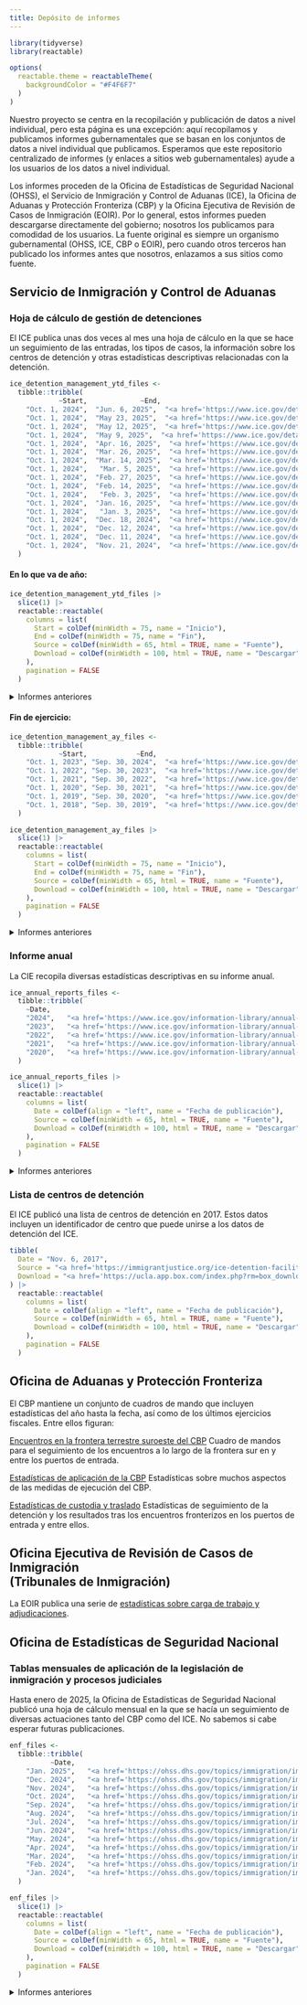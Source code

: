 ```yaml
---
title: Depósito de informes
---
```


```r
library(tidyverse)
library(reactable)

options(
  reactable.theme = reactableTheme(
    backgroundColor = "#F4F6F7"
  )
)
```

Nuestro proyecto se centra en la recopilación y publicación de datos a nivel individual, pero esta página es una excepción: aquí recopilamos y publicamos informes gubernamentales que se basan en los conjuntos de datos a nivel individual que publicamos. Esperamos que este repositorio centralizado de informes (y enlaces a sitios web gubernamentales) ayude a los usuarios de los datos a nivel individual.

Los informes proceden de la Oficina de Estadísticas de Seguridad Nacional (OHSS), el Servicio de Inmigración y Control de Aduanas (ICE), la Oficina de Aduanas y Protección Fronteriza (CBP) y la Oficina Ejecutiva de Revisión de Casos de Inmigración (EOIR). Por lo general, estos informes pueden descargarse directamente del gobierno; nosotros los publicamos para comodidad de los usuarios. La fuente original es siempre un organismo gubernamental (OHSS, ICE, CBP o EOIR), pero cuando otros terceros han publicado los informes antes que nosotros, enlazamos a sus sitios como fuente.


## Servicio de Inmigración y Control de Aduanas


### Hoja de cálculo de gestión de detenciones

El ICE publica unas dos veces al mes una hoja de cálculo en la que se hace un seguimiento de las entradas, los tipos de casos, la información sobre los centros de detención y otras estadísticas descriptivas relacionadas con la detención.

```r
ice_detention_management_ytd_files <-
  tibble::tribble(
            ~Start,             ~End,                                                              ~Source,                                                                                                                                                           ~Download,
    "Oct. 1, 2024",  "Jun. 6, 2025",  "<a href='https://www.ice.gov/detain/detention-management'>ICE</a>",   "<a href='https://ucla.box.com/shared/static/hvkcf6dg6o33ndywk2e769kdkzdc6cao.xlsx'>xlsx</a> (1.5 MB)",
    "Oct. 1, 2024",  "May 23, 2025",  "<a href='https://www.ice.gov/detain/detention-management'>ICE</a>",   "<a href='https://ucla.box.com/shared/static/5l1cjsg7m5z1jymfuuvl7r9khoc9klnj.xlsx'>xlsx</a> (237 kB)",
    "Oct. 1, 2024",  "May 12, 2025",  "<a href='https://www.ice.gov/detain/detention-management'>ICE</a>",   "<a href='https://ucla.box.com/shared/static/0qda0lokm4pkdmpapdt0z7196ocn5nd5.xlsx'>xlsx</a> (235 kB)",
    "Oct. 1, 2024",  "May 9, 2025",  "<a href='https://www.ice.gov/detain/detention-management'>ICE</a>",   "<a href='https://ucla.box.com/shared/static/ao6qved0fhe9l4a1dw17m6z2txluuu2s.xlsx'>xlsx</a> (229 kB)",
    "Oct. 1, 2024",  "Apr. 16, 2025",  "<a href='https://www.ice.gov/detain/detention-management'>ICE</a>",   "<a href='https://ucla.app.box.com/index.php?rm=box_download_shared_file&shared_name=9d8qnnduhus4bd5mwqt7l95kz34fic2v&file_id=f_1836552829382'>xlsx</a> (232 kB)",
    "Oct. 1, 2024",  "Mar. 26, 2025",  "<a href='https://www.ice.gov/detain/detention-management'>ICE</a>",   "<a href='https://ucla.app.box.com/index.php?rm=box_download_shared_file&shared_name=9d8qnnduhus4bd5mwqt7l95kz34fic2v&file_id=f_1836554085594'>xlsx</a> (227 kB)",
    "Oct. 1, 2024",  "Mar. 14, 2025",  "<a href='https://www.ice.gov/detain/detention-management'>ICE</a>",   "<a href='https://ucla.app.box.com/index.php?rm=box_download_shared_file&shared_name=9d8qnnduhus4bd5mwqt7l95kz34fic2v&file_id=f_1836541591004'>xlsx</a> (223 kB)",
    "Oct. 1, 2024",   "Mar. 5, 2025",  "<a href='https://www.ice.gov/detain/detention-management'>ICE</a>",   "<a href='https://ucla.app.box.com/index.php?rm=box_download_shared_file&shared_name=9d8qnnduhus4bd5mwqt7l95kz34fic2v&file_id=f_1836550259001'>xlsx</a> (217 kB)",
    "Oct. 1, 2024",  "Feb. 27, 2025",  "<a href='https://www.ice.gov/detain/detention-management'>ICE</a>",   "<a href='https://ucla.app.box.com/index.php?rm=box_download_shared_file&shared_name=9d8qnnduhus4bd5mwqt7l95kz34fic2v&file_id=f_1836540128756'>xlsx</a> (225 kB)",
    "Oct. 1, 2024",  "Feb. 14, 2025",  "<a href='https://www.ice.gov/detain/detention-management'>ICE</a>",   "<a href='https://ucla.app.box.com/index.php?rm=box_download_shared_file&shared_name=9d8qnnduhus4bd5mwqt7l95kz34fic2v&file_id=f_1836552563416'>xlsx</a> (219 kB)",
    "Oct. 1, 2024",   "Feb. 3, 2025",  "<a href='https://www.ice.gov/detain/detention-management'>ICE</a>",   "<a href='https://ucla.app.box.com/index.php?rm=box_download_shared_file&shared_name=9d8qnnduhus4bd5mwqt7l95kz34fic2v&file_id=f_1836545131055'>xlsx</a> (213 kB)",
    "Oct. 1, 2024",  "Jan. 16, 2025",  "<a href='https://www.ice.gov/detain/detention-management'>ICE</a>",   "<a href='https://ucla.app.box.com/index.php?rm=box_download_shared_file&shared_name=9d8qnnduhus4bd5mwqt7l95kz34fic2v&file_id=f_1836555985237'>xlsx</a> (219 kB)",
    "Oct. 1, 2024",   "Jan. 3, 2025",  "<a href='https://www.ice.gov/detain/detention-management'>ICE</a>",   "<a href='https://ucla.app.box.com/index.php?rm=box_download_shared_file&shared_name=9d8qnnduhus4bd5mwqt7l95kz34fic2v&file_id=f_1836551099839'>xlsx</a> (216 kB)",
    "Oct. 1, 2024",  "Dec. 18, 2024",  "<a href='https://www.ice.gov/detain/detention-management'>ICE</a>",   "<a href='https://ucla.app.box.com/index.php?rm=box_download_shared_file&shared_name=9d8qnnduhus4bd5mwqt7l95kz34fic2v&file_id=f_1836554106108'>xlsx</a> (233 kB)",
    "Oct. 1, 2024",  "Dec. 12, 2024",  "<a href='https://www.ice.gov/detain/detention-management'>ICE</a>",   "<a href='https://ucla.app.box.com/index.php?rm=box_download_shared_file&shared_name=9d8qnnduhus4bd5mwqt7l95kz34fic2v&file_id=f_1836548019897'>xlsx</a> (226 kB)",
    "Oct. 1, 2024",  "Dec. 11, 2024",  "<a href='https://www.ice.gov/detain/detention-management'>ICE</a>",   "<a href='https://ucla.app.box.com/index.php?rm=box_download_shared_file&shared_name=9d8qnnduhus4bd5mwqt7l95kz34fic2v&file_id=f_1836546642190'>xlsx</a> (232 kB)",
    "Oct. 1, 2024",  "Nov. 21, 2024",  "<a href='https://www.ice.gov/detain/detention-management'>ICE</a>",   "<a href='https://ucla.app.box.com/index.php?rm=box_download_shared_file&shared_name=9d8qnnduhus4bd5mwqt7l95kz34fic2v&file_id=f_1836555637335'>xlsx</a> (255 kB)",
  )
```

#### En lo que va de año:

```r
ice_detention_management_ytd_files |>
  slice(1) |>
  reactable::reactable(
    columns = list(
      Start = colDef(minWidth = 75, name = "Inicio"), 
      End = colDef(minWidth = 75, name = "Fin"), 
      Source = colDef(minWidth = 65, html = TRUE, name = "Fuente"), 
      Download = colDef(minWidth = 100, html = TRUE, name = "Descargar")
    ),
    pagination = FALSE
  )
```

<div style="margin-top: 0.5em;"></div>

<details>
<summary>Informes anteriores</summary>

```r
ice_detention_management_ytd_files |>
  slice(-1) |>
  reactable::reactable(
    columns = list(
      Start = colDef(minWidth = 75, name = "Inicio"), 
      End = colDef(minWidth = 75, name = "Fin"), 
      Source = colDef(minWidth = 65, html = TRUE, name = "Fuente"), 
      Download = colDef(minWidth = 100, html = TRUE, name = "Descargar")
    ),
    pagination = FALSE
  )
```

</details>

#### Fin de ejercicio:

```r
ice_detention_management_ay_files <-
  tibble::tribble(
            ~Start,            ~End,                                                              ~Source,                                                                                                                                                           ~Download,
    "Oct. 1, 2023", "Sep. 30, 2024",  "<a href='https://www.ice.gov/detain/detention-management'>ICE</a>",   "<a href='https://ucla.app.box.com/index.php?rm=box_download_shared_file&shared_name=9d8qnnduhus4bd5mwqt7l95kz34fic2v&file_id=f_1836537358917'>xlsx</a> (242 kB)",
    "Oct. 1, 2022", "Sep. 30, 2023",  "<a href='https://www.ice.gov/detain/detention-management'>ICE</a>",   "<a href='https://ucla.app.box.com/index.php?rm=box_download_shared_file&shared_name=9d8qnnduhus4bd5mwqt7l95kz34fic2v&file_id=f_1836545074923'>xlsx</a> (234 kB)",
    "Oct. 1, 2021", "Sep. 30, 2022",  "<a href='https://www.ice.gov/detain/detention-management'>ICE</a>",   "<a href='https://ucla.app.box.com/index.php?rm=box_download_shared_file&shared_name=9d8qnnduhus4bd5mwqt7l95kz34fic2v&file_id=f_1836537940671'>xlsx</a> (196 kB)",
    "Oct. 1, 2020", "Sep. 30, 2021",  "<a href='https://www.ice.gov/detain/detention-management'>ICE</a>",   "<a href='https://ucla.app.box.com/index.php?rm=box_download_shared_file&shared_name=9d8qnnduhus4bd5mwqt7l95kz34fic2v&file_id=f_1836552983586'>xlsx</a> (134 kB)",
    "Oct. 1, 2019", "Sep. 30, 2020",  "<a href='https://www.ice.gov/detain/detention-management'>ICE</a>",   "<a href='https://ucla.app.box.com/index.php?rm=box_download_shared_file&shared_name=9d8qnnduhus4bd5mwqt7l95kz34fic2v&file_id=f_1836558270675'>xlsx</a> (136 kB)",
    "Oct. 1, 2018", "Sep. 30, 2019",  "<a href='https://www.ice.gov/detain/detention-management'>ICE</a>",   "<a href='https://ucla.app.box.com/index.php?rm=box_download_shared_file&shared_name=9d8qnnduhus4bd5mwqt7l95kz34fic2v&file_id=f_1836538549260'>xlsx</a> (132 kB)"
  )
```

```r
ice_detention_management_ay_files |>
  slice(1) |>
  reactable::reactable(
    columns = list(
      Start = colDef(minWidth = 75, name = "Inicio"), 
      End = colDef(minWidth = 75, name = "Fin"), 
      Source = colDef(minWidth = 65, html = TRUE, name = "Fuente"), 
      Download = colDef(minWidth = 100, html = TRUE, name = "Descargar")
    ),
    pagination = FALSE
  )
```

<div style="margin-top: 0.5em;"></div>

<details>
<summary>Informes anteriores</summary>

```r
ice_detention_management_ay_files |>
  slice(-1) |>
  reactable::reactable(
    columns = list(
      Start = colDef(minWidth = 75, name = "Inicio"), 
      End = colDef(minWidth = 75, name = "Fin"), 
      Source = colDef(minWidth = 65, html = TRUE, name = "Fuente"), 
      Download = colDef(minWidth = 100, html = TRUE, name = "Descargar")
    ),
    pagination = FALSE
  )
```

</details>

### Informe anual

La CIE recopila diversas estadísticas descriptivas en su informe anual.

```r
ice_annual_reports_files <-
  tibble::tribble(
    ~Date,                                                                     ~Source,                                                                                                                                                        ~Download,
    "2024",   "<a href='https://www.ice.gov/information-library/annual-report'>ICE</a>",   "<a href='https://ucla.app.box.com/index.php?rm=box_download_shared_file&shared_name=9d8qnnduhus4bd5mwqt7l95kz34fic2v&file_id=f_1836539286110'>pdf</a> (3 MB)",
    "2023",   "<a href='https://www.ice.gov/information-library/annual-report'>ICE</a>",   "<a href='https://ucla.app.box.com/index.php?rm=box_download_shared_file&shared_name=9d8qnnduhus4bd5mwqt7l95kz34fic2v&file_id=f_1836544782511'>pdf</a> (4 MB)",
    "2022",   "<a href='https://www.ice.gov/information-library/annual-report'>ICE</a>",   "<a href='https://ucla.app.box.com/index.php?rm=box_download_shared_file&shared_name=9d8qnnduhus4bd5mwqt7l95kz34fic2v&file_id=f_1836554989243'>pdf</a> (6 MB)",
    "2021",   "<a href='https://www.ice.gov/information-library/annual-report'>ICE</a>",   "<a href='https://ucla.app.box.com/index.php?rm=box_download_shared_file&shared_name=9d8qnnduhus4bd5mwqt7l95kz34fic2v&file_id=f_1836555047424'>pdf</a> (7 MB)",
    "2020",   "<a href='https://www.ice.gov/information-library/annual-report'>ICE</a>",   "<a href='https://ucla.app.box.com/index.php?rm=box_download_shared_file&shared_name=9d8qnnduhus4bd5mwqt7l95kz34fic2v&file_id=f_1836556005548'>pdf</a> (3 MB)"
  )
```

```r
ice_annual_reports_files |>
  slice(1) |>
  reactable::reactable(
    columns = list(
      Date = colDef(align = "left", name = "Fecha de publicación"),
      Source = colDef(minWidth = 65, html = TRUE, name = "Fuente"), 
      Download = colDef(minWidth = 100, html = TRUE, name = "Descargar")
    ),
    pagination = FALSE
  )
```

<div style="margin-top: 0.5em;"></div>

<details>
<summary>Informes anteriores</summary>

```r
ice_annual_reports_files |>
  slice(-1) |>
  reactable::reactable(
    columns = list(
      Date = colDef(align = "left", name = "Fecha de publicación"),
      Source = colDef(minWidth = 65, html = TRUE, name = "Fuente"), 
      Download = colDef(minWidth = 100, html = TRUE, name = "Descargar")
    ),
    pagination = FALSE
  )
```

</details>

### Lista de centros de detención

El ICE publicó una lista de centros de detención en 2017. Estos datos incluyen un identificador de centro que puede unirse a los datos de detención del ICE.

```r
tibble(
  Date = "Nov. 6, 2017",
  Source = "<a href='https://immigrantjustice.org/ice-detention-facilities-november-2017'>NIJC</a>",
  Download = "<a href='https://ucla.app.box.com/index.php?rm=box_download_shared_file&shared_name=9d8qnnduhus4bd5mwqt7l95kz34fic2v&file_id=f_1836538055645'>xlsx</a> (2 MB)"
) |>
  reactable::reactable(
    columns = list(
      Date = colDef(align = "left", name = "Fecha de publicación"),
      Source = colDef(minWidth = 65, html = TRUE, name = "Fuente"), 
      Download = colDef(minWidth = 100, html = TRUE, name = "Descargar")
    ),
    pagination = FALSE
  )
```

## Oficina de Aduanas y Protección Fronteriza

El CBP mantiene un conjunto de cuadros de mando que incluyen estadísticas del año hasta la fecha, así como de los últimos ejercicios fiscales. Entre ellos figuran:

[Encuentros en la frontera terrestre suroeste del CBP](https://www.cbp.gov/newsroom/stats/southwest-land-border-encounters)
 Cuadro de mandos para el seguimiento de los encuentros a lo largo de la frontera sur en y entre los puertos de entrada.

[Estadísticas de aplicación de la CBP](https://www.cbp.gov/newsroom/stats/cbp-enforcement-statistics)
 Estadísticas sobre muchos aspectos de las medidas de ejecución del CBP.

[Estadísticas de custodia y traslado](https://www.cbp.gov/newsroom/stats/custody-and-transfer-statistics)
 Estadísticas de seguimiento de la detención y los resultados tras los encuentros fronterizos en los puertos de entrada y entre ellos.

## Oficina Ejecutiva de Revisión de Casos de Inmigración<br>(Tribunales de Inmigración)

La EOIR publica una serie de [estadísticas sobre carga de trabajo y adjudicaciones](https://www.justice.gov/eoir/workload-and-adjudication-statistics).

## Oficina de Estadísticas de Seguridad Nacional

### Tablas mensuales de aplicación de la legislación de inmigración y procesos judiciales

Hasta enero de 2025, la Oficina de Estadísticas de Seguridad Nacional publicó una hoja de cálculo mensual en la que se hacía un seguimiento de diversas actuaciones tanto del CBP como del ICE. No sabemos si cabe esperar futuras publicaciones.

```r
enf_files <-
  tibble::tribble(
          ~Date,                                                                                               ~Source,                                                                                                                                                           ~Download,
    "Jan. 2025",   "<a href='https://ohss.dhs.gov/topics/immigration/immigration-enforcement/monthly-tables'>OHSS</a>",   "<a href='https://ucla.app.box.com/index.php?rm=box_download_shared_file&shared_name=9d8qnnduhus4bd5mwqt7l95kz34fic2v&file_id=f_1836538278882'>xlsx</a> (712 kB)",
    "Dec. 2024",   "<a href='https://ohss.dhs.gov/topics/immigration/immigration-enforcement/monthly-tables'>OHSS</a>",   "<a href='https://ucla.app.box.com/index.php?rm=box_download_shared_file&shared_name=9d8qnnduhus4bd5mwqt7l95kz34fic2v&file_id=f_1836538669625'>xlsx</a> (671 kB)",
    "Nov. 2024",   "<a href='https://ohss.dhs.gov/topics/immigration/immigration-enforcement/monthly-tables'>OHSS</a>",   "<a href='https://ucla.app.box.com/index.php?rm=box_download_shared_file&shared_name=9d8qnnduhus4bd5mwqt7l95kz34fic2v&file_id=f_1836532468031'>xlsx</a> (668 kB)",
    "Oct. 2024",   "<a href='https://ohss.dhs.gov/topics/immigration/immigration-enforcement/monthly-tables'>OHSS</a>",   "<a href='https://ucla.app.box.com/index.php?rm=box_download_shared_file&shared_name=9d8qnnduhus4bd5mwqt7l95kz34fic2v&file_id=f_1836522683414'>xlsx</a> (678 kB)",
    "Sep. 2024",   "<a href='https://ohss.dhs.gov/topics/immigration/immigration-enforcement/monthly-tables'>OHSS</a>",   "<a href='https://ucla.app.box.com/index.php?rm=box_download_shared_file&shared_name=9d8qnnduhus4bd5mwqt7l95kz34fic2v&file_id=f_1836537352654'>xlsx</a> (673 kB)",
    "Aug. 2024",   "<a href='https://ohss.dhs.gov/topics/immigration/immigration-enforcement/monthly-tables'>OHSS</a>",   "<a href='https://ucla.app.box.com/index.php?rm=box_download_shared_file&shared_name=9d8qnnduhus4bd5mwqt7l95kz34fic2v&file_id=f_1836538234805'>xlsx</a> (669 kB)",
    "Jul. 2024",   "<a href='https://ohss.dhs.gov/topics/immigration/immigration-enforcement/monthly-tables'>OHSS</a>",   "<a href='https://ucla.app.box.com/index.php?rm=box_download_shared_file&shared_name=9d8qnnduhus4bd5mwqt7l95kz34fic2v&file_id=f_1836534182041'>xlsx</a> (666 kB)",
    "Jun. 2024",   "<a href='https://ohss.dhs.gov/topics/immigration/immigration-enforcement/monthly-tables'>OHSS</a>",   "<a href='https://ucla.app.box.com/index.php?rm=box_download_shared_file&shared_name=9d8qnnduhus4bd5mwqt7l95kz34fic2v&file_id=f_1836521399297'>xlsx</a> (653 kB)",
    "May. 2024",   "<a href='https://ohss.dhs.gov/topics/immigration/immigration-enforcement/monthly-tables'>OHSS</a>",   "<a href='https://ucla.app.box.com/index.php?rm=box_download_shared_file&shared_name=9d8qnnduhus4bd5mwqt7l95kz34fic2v&file_id=f_1836532585571'>xlsx</a> (644 kB)",
    "Apr. 2024",   "<a href='https://ohss.dhs.gov/topics/immigration/immigration-enforcement/monthly-tables'>OHSS</a>",   "<a href='https://ucla.app.box.com/index.php?rm=box_download_shared_file&shared_name=9d8qnnduhus4bd5mwqt7l95kz34fic2v&file_id=f_1836535261459'>xlsx</a> (478 kB)",
    "Mar. 2024",   "<a href='https://ohss.dhs.gov/topics/immigration/immigration-enforcement/monthly-tables'>OHSS</a>",   "<a href='https://ucla.app.box.com/index.php?rm=box_download_shared_file&shared_name=9d8qnnduhus4bd5mwqt7l95kz34fic2v&file_id=f_1836530651460'>xlsx</a> (406 kB)",
    "Feb. 2024",   "<a href='https://ohss.dhs.gov/topics/immigration/immigration-enforcement/monthly-tables'>OHSS</a>",   "<a href='https://ucla.app.box.com/index.php?rm=box_download_shared_file&shared_name=9d8qnnduhus4bd5mwqt7l95kz34fic2v&file_id=f_1836524668163'>xlsx</a> (407 kB)",
    "Jan. 2024",   "<a href='https://ohss.dhs.gov/topics/immigration/immigration-enforcement/monthly-tables'>OHSS</a>",   "<a href='https://ucla.app.box.com/index.php?rm=box_download_shared_file&shared_name=9d8qnnduhus4bd5mwqt7l95kz34fic2v&file_id=f_1836536929304'>xlsx</a> (401 kB)"
  )
```

```r
enf_files |>
  slice(1) |>
  reactable::reactable(
    columns = list(
      Date = colDef(align = "left", name = "Fecha de publicación"),
      Source = colDef(minWidth = 65, html = TRUE, name = "Fuente"),
      Download = colDef(minWidth = 100, html = TRUE, name = "Descargar")
    ),
    pagination = FALSE
  )
```

<div style="margin-top: 0.5em;"></div>

<details>
<summary>Informes anteriores</summary>

```r
enf_files |>
  slice(-1) |>
  reactable::reactable(
    columns = list(
      Date = colDef(align = "left", name = "Fecha de publicación"),
      Source = colDef(minWidth = 65, html = TRUE, name = "Fuente"),
      Download = colDef(minWidth = 100, html = TRUE, name = "Descargar")
    ),
    pagination = FALSE
  )
```

</details>
